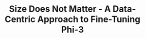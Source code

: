 ---
title: Size Does Not Matter - A Data-Centric Approach to Fine-Tuning Phi-3
published: 2024-08-26
lastEdited: 2024-08-26
authors:
  - firstName: Mika
    lastName: Senghaas
  - firstName: Ludek
    lastName: Cizinsky
    href: https://www.linkedin.com/in/ludek-cizinsky
  - firstName: Pierre
    lastName: Lardet
    href: https://www.linkedin.com/in/pierrelardet
links:
  - title: Report
    href: https://github.com/CS-552/project-m3-2024-mlp/blob/main/pdfs/MLP.pdf
  - title: GitHub
    href: https://github.com/CS-552/project-m3-2024-mlp
  - title: HF
    href: https://huggingface.co/cs552-mlp
publish: true
---